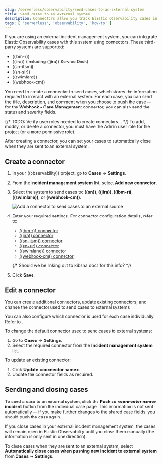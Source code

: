 ```yaml
---
slug: /serverless/observability/send-cases-to-an-external-system
title: Send cases to an external system
description: Connectors allow you track Elastic Observability cases in external systems.
tags: [ 'serverless', 'observability', 'how-to' ]
---
```


<p><DocBadge template="technical preview" /></p>


<Roles role="Editor" goal="create and edit connectors" />

If you are using an external incident management system, you can integrate Elastic Observability
cases with this system using connectors. These third-party systems are supported:

* ((ibm-r))
* ((jira)) (including ((jira)) Service Desk)
* ((sn-itsm))
* ((sn-sir))
* ((swimlane))
* ((webhook-cm))

You need to create a connector to send cases, which stores the information required to interact
with an external system. For each case, you can send the title, description, and comment when
you choose to push the case — for the **Webhook - Case Management** connector, you can also
send the status and severity fields.

<DocCallOut title="Important" color="warning">
{/* TODO: Verify user roles needed to create connectors... */}
To add, modify, or delete a connector, you must have the Admin user role for the project
(or a more permissive role).
</DocCallOut>

After creating a connector, you can set your cases to
automatically close when they are sent to an external system.

## Create a connector

1. In your ((observability)) project, go to **Cases** → **Settings**.
1. From the **Incident management system** list, select **Add new connector**.
1. Select the system to send cases to: **((sn))**, **((jira))**, **((ibm-r))**, **((swimlane))**,
    or **((webhook-cm))**.

    ![Add a connector to send cases to an external source](../images/cases-add-connector.png)

1. Enter your required settings. For connector configuration details, refer to:
   -  [((ibm-r)) connector](((kibana-ref))/resilient-action-type.html)
   -  [((jira)) connector](((kibana-ref))/jira-action-type.html)
   -  [((sn-itsm)) connector](((kibana-ref))/servicenow-action-type.html)
   -  [((sn-sir)) connector](((kibana-ref))/servicenow-sir-action-type.html)
   -  [((swimlane)) connector](((kibana-ref))/swimlane-action-type.html)
   -  [((webhook-cm)) connector](((kibana-ref))/cases-webhook-action-type.html)

   {/* Should we be linking out to kibana docs for this info? */}

1. Click **Save**.

## Edit a connector

You can create additional connectors, update existing connectors, and change the connector used to send cases to external systems.

<DocCallOut title="Tip">
You can also configure which connector is used for each case individually. Refer to <DocLink slug="/serverless/observability/create-a-new-case"/>.
</DocCallOut>

To change the default connector used to send cases to external systems:

1. Go to **Cases** → **Settings**.
1. Select the required connector from the **Incident management system** list.

To update an existing connector:

1. Click **Update \<connector name>**.
1. Update the connector fields as required.

## Sending and closing cases

To send a case to an external system, click the **Push as \<connector name> incident**  <DocIcon type="importAction" title="push" /> button from the individual case page.
This information is not sent automatically — if you make further changes to the shared case fields, you should push the case again.

If you close cases in your external incident management system, the cases will remain open in Elastic Observability until you close them
manually (the information is only sent in one direction).

To close cases when they are sent to an external system, select
**Automatically close cases when pushing new incident to external system** from **Cases** → **Settings**.
